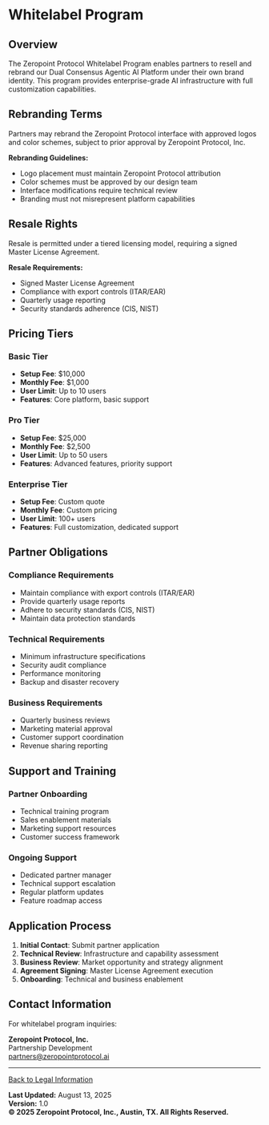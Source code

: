# Whitelabel Program

## Overview

The Zeropoint Protocol Whitelabel Program enables partners to resell and rebrand our Dual Consensus Agentic AI Platform under their own brand identity. This program provides enterprise-grade AI infrastructure with full customization capabilities.

## Rebranding Terms

Partners may rebrand the Zeropoint Protocol interface with approved logos and color schemes, subject to prior approval by Zeropoint Protocol, Inc.

**Rebranding Guidelines:**
- Logo placement must maintain Zeropoint Protocol attribution
- Color schemes must be approved by our design team
- Interface modifications require technical review
- Branding must not misrepresent platform capabilities

## Resale Rights

Resale is permitted under a tiered licensing model, requiring a signed Master License Agreement.

**Resale Requirements:**
- Signed Master License Agreement
- Compliance with export controls (ITAR/EAR)
- Quarterly usage reporting
- Security standards adherence (CIS, NIST)

## Pricing Tiers

### Basic Tier
- **Setup Fee**: $10,000
- **Monthly Fee**: $1,000
- **User Limit**: Up to 10 users
- **Features**: Core platform, basic support

### Pro Tier
- **Setup Fee**: $25,000
- **Monthly Fee**: $2,500
- **User Limit**: Up to 50 users
- **Features**: Advanced features, priority support

### Enterprise Tier
- **Setup Fee**: Custom quote
- **Monthly Fee**: Custom pricing
- **User Limit**: 100+ users
- **Features**: Full customization, dedicated support

## Partner Obligations

### Compliance Requirements
- Maintain compliance with export controls (ITAR/EAR)
- Provide quarterly usage reports
- Adhere to security standards (CIS, NIST)
- Maintain data protection standards

### Technical Requirements
- Minimum infrastructure specifications
- Security audit compliance
- Performance monitoring
- Backup and disaster recovery

### Business Requirements
- Quarterly business reviews
- Marketing material approval
- Customer support coordination
- Revenue sharing reporting

## Support and Training

### Partner Onboarding
- Technical training program
- Sales enablement materials
- Marketing support resources
- Customer success framework

### Ongoing Support
- Dedicated partner manager
- Technical support escalation
- Regular platform updates
- Feature roadmap access

## Application Process

1. **Initial Contact**: Submit partner application
2. **Technical Review**: Infrastructure and capability assessment
3. **Business Review**: Market opportunity and strategy alignment
4. **Agreement Signing**: Master License Agreement execution
5. **Onboarding**: Technical and business enablement

## Contact Information

For whitelabel program inquiries:

**Zeropoint Protocol, Inc.**  
Partnership Development  
partners@zeropointprotocol.ai  

---

[Back to Legal Information](/legal)

**Last Updated:** August 13, 2025  
**Version:** 1.0  
**© 2025 Zeropoint Protocol, Inc., Austin, TX. All Rights Reserved.**
